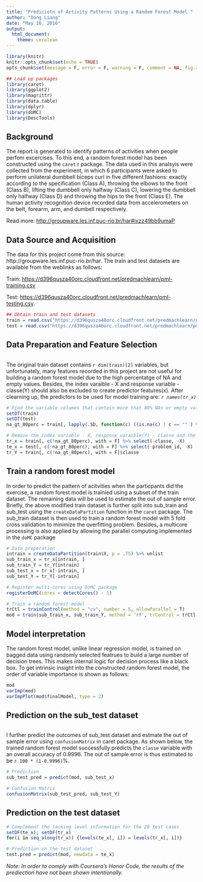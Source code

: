 ```yaml
---
title: "Prediciotn of Activity Patterns Using a Random Forest Model "
author: "Dong Liang"
date: "May 16, 2016"
output: 
  html_document: 
    theme: cerulean
---
```



```r
library(knitr)
knitr::opts_chunk$set(echo = TRUE)
opts_chunk$set(message = F, error = F, warning = F, comment = NA, fig.align = 'center', dpi = 100, tidy = F, cache.path = '.cache/', fig.path = 'fig/')

```

```r
## Load up packages 
library(caret)
library(ggplot2)
library(magrittr)
library(data.table)
library(dplyr)
library(doMC)
library(DescTools)
```



## Background
The report is generated to identify patterns of activities when people perfom excercises. To this end, a random forest model has been constructed using the `caret` r package. The data used in this analsyis were collected from the experiment, in which 6 participants were asked to perform unilateral dumbbell biceps curl in five different fashions: exactly according to the specification (Class A), throwing the elbows to the front (Class B), lifting the dumbbell only halfway (Class C), lowering the dumbbell only halfway (Class D) and throwing the hips to the front (Class E). The human activity recognition device recorded data from accelerometers on the belt, forearm, arm, and dumbell respectively. 

Read more: [http://groupware.les.inf.puc-rio.br/har#ixzz49bb9umaP](http://groupware.les.inf.puc-rio.br/har#ixzz49bb9umaP)





## Data Source and Acquisition
The data for this project come from this source: http://groupware.les.inf.puc-rio.br/har. The train and test datasets are available from the weblinks as follows: 

Train: [https://d396qusza40orc.cloudfront.net/predmachlearn/pml-training.csv]("https://d396qusza40orc.cloudfront.net/predmachlearn/pml-training.csv")

Test: [https://d396qusza40orc.cloudfront.net/predmachlearn/pml-testing.csv]("https://d396qusza40orc.cloudfront.net/predmachlearn/pml-testing.csv"). 

```r
## Obtain train and test datasets 
train = read.csv("https://d396qusza40orc.cloudfront.net/predmachlearn/pml-training.csv")
test = read.csv("https://d396qusza40orc.cloudfront.net/predmachlearn/pml-testing.csv")
```

## Data Preparation and Feature Selection
```r

```
The original train dataset contains `r dim(train)[2]` variables, but unfortunately, many features recorded in this project are not useful for building a random forest model due to the high percentatge of NA and empty values. Besides, the index varaible - X and response variable - classe(Y) should also be excluded to create predictor features(x). After clearning up, the predictors to be used for model training are: *`r names(tr_x)`*  

```r
# Find the variable columes that contain more that 80% NAs or empty values. Those data may probably not be useful for modeling due to the limited info and variability they bear.  
setDT(train)
setDT(test)
na_gt_80perc = train[, lapply(.SD, function(c) ((is.na(c) | c == "" ) %>% sum)/length(c)) > 0.8]

# Remove the index variable - X, response varaible(Y) - classe and the problem id - problem_id from train and test datasets 
tr_x = train[, c(!na_gt_80perc), with = F] %>% select(-classe, -X) 
te_x = test[, c(!na_gt_80perc), with = F] %>% select(-problem_id, -X) 
tr_Y = train[, c(!na_gt_80perc), with = F]$classe
```


## Train a random forest model
In order to predict the pattern of acitvities when the particpants did the exercise, a random forest model is trainied using a subset of the train dataset. The remaining data will be used to estimate the out of sample error. Briefly, the above modified train dataset is further split into sub_train and sub_test using the `createDataPartition` function in the `caret` package. The sub_train dataset is then used to train a random forest model with 5 fold cross validation to minimize the overfitting problem. Besides, a multicore processing is also applied by allowing the parallel computing implemented in the `doMC` package


```r
# Data preperation
intrain = createDataPartition(train$X, p = .75) %>% unlist
sub_train_x = tr_x[intrain, ]
sub_train_Y = tr_Y[intrain]
sub_test_x = tr_x[-intrain, ]
sub_test_Y = tr_Y[-intrain]

# Register multi-cores using DoMC package 
registerDoMC(cores = detectCores() - 1)  

# Train a random forest model  
trCtl = trainControl(method = "cv", number = 5, allowParallel = T) 
mod = train(sub_train_x, sub_train_Y, method = 'rf', trControl = trCtl )
```

## Model interpretation 
The random forest model, unlike linear regression model, is trained on bagged data using randomly selected featrues to build a large number of decision trees. This makes internal logic for decision process like a black box. To get intrinsic insight into the constructed random forest model, the order of variable importance is shown as follows: 

```r
mod
varImp(mod)
varImpPlot(mod$finalModel, type = 2)
```

## Prediction on the sub_test dataset
```r

```

I further predict the outcomes of sub_test dataset and estmate the out of sample error using `confusionMatrix` in caret package. As shown below, the trained random forest model successfully predicts the `classe` variable with an overall accuracy of 0.9996. The out of sample error is thus estimated to be `r 100 * (1-0.9996)`%. 

```r
# Prediction
sub_test_pred = predict(mod, sub_test_x)

# Confusion Matrix
confusionMatrix(sub_test_pred, sub_test_Y) 
```


## Prediction on the test dataset
```r
# Complement the lacking level information for the 20 test cases
setDF(te_x); setDF(tr_x)
for(i in seq_along(tr_x)) {levels(te_x[, i]) = levels(tr_x[, i])}

# Prediction on the test dataset      
test.pred = predict(mod, newdata = te_x)
```
*Note: In order to comply with Coursera's Honor Code, the results of the prediection have not been shown intentionally.*
